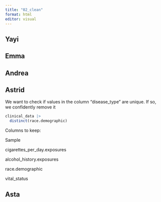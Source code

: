 ```yaml
---
title: "02_clean"
format: html
editor: visual
---
```


## Yayi

## Emma

## Andrea

## Astrid

We want to check if values in the column "disease_type" are unique. If so, we confidently remove it

```r

clinical_data |> 
  distinct(race.demographic) 

```

Columns to keep:

Sample

cigarettes_per_day.exposures

alcohol_history.exposures

race.demographic

vital_status

## Asta
